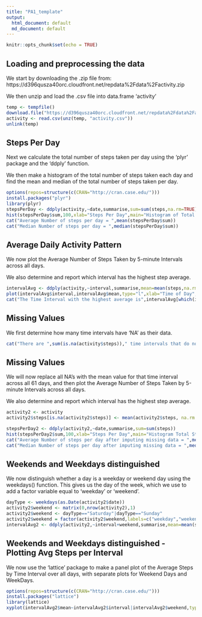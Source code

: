 ```yaml
---
title: "PA1_template"
output:
  html_document: default
  md_document: default
---
```




```r
knitr::opts_chunk$set(echo = TRUE)
```

## Loading and preprocessing the data

We start by downloading the .zip file from: https://d396qusza40orc.cloudfront.net/repdata%2Fdata%2Factivity.zip

We then unzip and load the .csv file into data.frame 'activity'
```r
temp <- tempfile()
download.file("https://d396qusza40orc.cloudfront.net/repdata%2Fdata%2Factivity.zip",temp)
activity <- read.csv(unz(temp, "activity.csv"))
unlink(temp)
```

## Steps Per Day

Next we calculate the total number of steps taken per day using the 'plyr' package and the 
'ddply' function.

We then make a histogram of the total number of steps taken each day and find the mean and median of the total number of steps taken per day.

```r
options(repos=structure(c(CRAN="http://cran.case.edu/")))
install.packages("plyr")
library(plyr)
stepsPerDay <- ddply(activity,~date,summarise,sum=sum(steps,na.rm=TRUE))
hist(stepsPerDay$sum,100,xlab="Steps Per Day",main="Histogram of Total Steps Per Day")
cat("Average Number of steps per day = ",mean(stepsPerDay$sum))
cat("Median Number of steps per day = ",median(stepsPerDay$sum))
```
## Average Daily Activity Pattern

We now plot the Average Number of Steps Taken by 5-minute Intervals across all days.

We also determine and report which interval has the highest step average.

```r
intervalAvg <- ddply(activity,~interval,summarise,mean=mean(steps,na.rm=TRUE))
plot(intervalAvg$interval,intervalAvg$mean,type="l",xlab="Time of Day",ylab="Average Number of Steps",main="Average Steps per Time Interval - All Days")
cat("The Time Interval with the highest average is",intervalAvg[which(intervalAvg$mean==max(intervalAvg$mean)),1])
```
## Missing Values

We first determine how many time intervals have 'NA' as their data.
```r
cat("There are ",sum(is.na(activity$steps))," time intervals that do not have data")
```
## Missing Values
We will now replace all NA's with the mean value for that time interval across all 61 days, and then plot the Average Number of Steps Taken by 5-minute Intervals across all days.

We also determine and report which interval has the highest step average.
```r
activity2 <- activity
activity2$steps[is.na(activity2$steps)] <- mean(activity2$steps, na.rm = TRUE)

stepsPerDay2 <- ddply(activity2,~date,summarise,sum=sum(steps))
hist(stepsPerDay2$sum,100,xlab="Steps Per Day",main="Histogram Total Steps Per Day: Missing Data Replaced")
cat("Average Number of steps per day after imputing missing data = ",mean(stepsPerDay2$sum))
cat("Median Number of steps per day after imputing missing data = ",median(stepsPerDay2$sum))
```
## Weekends and Weekdays distinguished

We now distinguish whether a day is a weekday or weekend day using the weekdays() function.
This gives us the day of the week, which we use to add a factor variable equal to 'weekday' or 'weekend'.

```r
dayType <- weekdays(as.Date(activity2$date))
activity2$weekend <- matrix(0,nrow(activity2),1)
activity2$weekend <- dayType=="Saturday"|dayType=="Sunday"
activity2$weekend = factor(activity2$weekend,labels=c("weekday","weekend"))
intervalAvg2 <- ddply(activity2,~interval+weekend,summarise,mean=mean(steps))
```
## Weekends and Weekdays distinguished - Plotting Avg Steps per Interval

We now use the 'lattice' package to make a panel plot of the Average Steps by Time Interval over all days, with separate plots for Weekend Days and WeekDays.

```r
options(repos=structure(c(CRAN="http://cran.case.edu/")))
install.packages("lattice")
library(lattice)
xyplot(intervalAvg2$mean~intervalAvg2$interval|intervalAvg2$weekend,type="l",layout=c(1,2),xlab="Time Interval",ylab="Avg Steps",main="Avg Steps by Interval",ylim=c(0,225))
```

